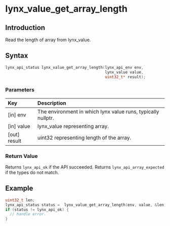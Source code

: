 # lynx_value_get_array_length

## Introduction

Read the length of array from lynx_value.

## Syntax

```c
lynx_api_status lynx_value_get_array_length(lynx_api_env env,
                                            lynx_value value,
                                            uint32_t* result);
```

### Parameters

| Key           | Description                                                  |
|:--------------|:-------------------------------------------------------------|
| [in] env      | The environment in which lynx value runs, typically nullptr. |
| [in] value    | lynx_value representing array.                              |
| [out] result  | uint32 representing length of the array.                                            |

### Return Value

Returns `lynx_api_ok` if the API succeeded. Returns `lynx_api_array_expected` if the types do not match.

## Example

```c
uint32_t len;
lynx_api_status status =  lynx_value_get_array_length(env, value, &len);
if (status != lynx_api_ok) {
  // handle error.
}
```